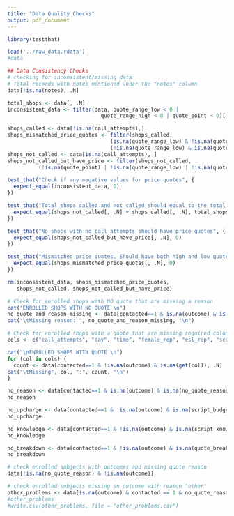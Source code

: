 ```yaml
---
title: "Data Quality Checks"
output: pdf_document
---
```


```r
library(testthat)
```

```r
load('../raw_data.rdata')
#data
```

```r
## Data Consistency Checks
# checking for inconsistent/missing data
# Total records with notes mentioned under the "notes" column
data[!is.na(notes), .N]

total_shops <- data[, .N]
inconsistent_data <- filter(data, quote_range_low < 0 | 
                              quote_range_high < 0 | quote_point < 0)[, .N]

shops_called <- data[!is.na(call_attempts),]
shops_mismatched_price_quotes <- filter(shops_called, 
                                 (is.na(quote_range_low) & !is.na(quote_range_high)) |
                                 (!is.na(quote_range_low) & is.na(quote_range_high))) 
shops_not_called <- data[is.na(call_attempts), ]
shops_not_called_but_have_price <- filter(shops_not_called, 
          (!is.na(quote_point) | !is.na(quote_range_low) | !is.na(quote_range_high)))

test_that("Check if any negative values for price quotes", {
  expect_equal(inconsistent_data, 0)  
})

test_that("Total shops called and not_called should equal to the total initial dataset", {
  expect_equal(shops_not_called[, .N] + shops_called[, .N], total_shops)  
})

test_that("No shops with no_call_attempts should have price quotes", {
  expect_equal(shops_not_called_but_have_price[, .N], 0)  
})

test_that("Mismatched price quotes. Should have both high and low quotes", {
  expect_equal(shops_mismatched_price_quotes[, .N], 0)  
})

rm(inconsistent_data, shops_mismatched_price_quotes, 
   shops_not_called, shops_not_called_but_have_price)
```

```r

# Check for enrolled shops with NO quote that are missing a reason
cat("ENROLLED SHOPS WITH NO QUOTE \n")
no_quote_and_reason_missing <- data[contacted==1 & is.na(outcome) & is.na(no_quote_reason), .N]
cat("\tMissing reason: ", no_quote_and_reason_missing, "\n")

# Check for enrolled shops with a quote that are missing required columns
cols <- c("call_attempts", "day", "time", "female_rep", "esl_rep", "script_budget_upcharge", "script_knowledge", "quote_breakdown")

cat("\nENROLLED SHOPS WITH QUOTE \n")
for (col in cols) {
  count <- data[contacted==1 & !is.na(outcome) & is.na(get(col)), .N]
cat("\tMissing", col, ":", count, "\n")
}

no_reason <- data[contacted==1 & is.na(outcome) & is.na(no_quote_reason)]
no_reason

no_upcharge <- data[contacted==1 & !is.na(outcome) & is.na(script_budget_upcharge)]
no_upcharge

no_knowledge <- data[contacted==1 & !is.na(outcome) & is.na(script_knowledge)]
no_knowledge

no_breakdown <- data[contacted==1 & !is.na(outcome) & is.na(quote_breakdown)]
no_breakdown
```

```r

# check enrolled subjects with outcomes and missing quote reason
data[!is.na(no_quote_reason) & !is.na(outcome)]

# check enrolled subjects missing an outcome with reason "other"
other_problems <- data[is.na(outcome) & contacted == 1 & no_quote_reason == "Other" & analyzed_comment != "failed_callback" & analyzed_comment != "returned_call_with_quote_without_quote"]
#other_problems
#write.csv(other_problems, file = "other_problems.csv")
```